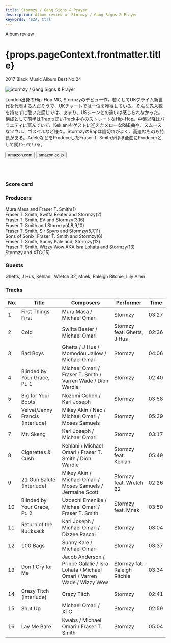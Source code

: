 ```yaml
---
title: Stormzy / Gang Signs & Prayer
description: Album review of Stormzy / Gang Signs & Prayer
keywords: 'SZA, Ctrl'
---
```




<p className="largeP">Album review</p>
<h1 className="h1--no--margin">{props.pageContext.frontmatter.title}</h1>
<p className="largeP"><Link to="/best50/2017/">2017 Black Music Album Best No.24</Link></p>

<Row  className="image-card-group">
	<Column colMd={3} colLg={4} noGutterMdLeft="">
       <ImageCard>

![Stormzy / Gang Signs & Prayer](../../images/cd/stormzy1L.jpg) 
</ImageCard>
	</Column>
	<Column colMd={4} colLg={8} noGutterMdLeft="">
	<p>
	London出身のHip-Hop MC, Stormzyのデビュー作。若くしてUKグライム新世代を代表する人だそうで、UKチャートでは一位を獲得している。そんな先入観を持たずに聴いた感じでは、あまり、USシーンとの違いは感じられなかった。構成として前半はTrapっぽいTrack中心のストレートなHip-Hop。中盤以降はバラエティに富んでいて、Keklaniをゲストに迎えたメローなR&B曲や、スムースなソウル、ゴスペルなど様々。StormzyのRapは歯切れがよく、高速なものも特長がある。AdeleなどをProduceしたFraser T. Smithがほぼ全曲にProducerとして関わっている。
	</p>
	<div>
	  <Button className="button-right-mergin"  href="https://amzn.to/3g551TQ" renderIcon={ArrowUpRight} size='sm' kind='primary'>
      amazon.com
    </Button>
    <Button className="button-right-mergin"  href="https://amzn.to/32X0nU3" renderIcon={ArrowUpRight} size='sm' kind='secondary'>
      amazon.co.jp
    </Button>
	</div>
	<a href="https://geo.music.apple.com/jp/album/gang-signs-prayer/1200527179?mt=1&app=music&ls=1&at=11lcug" style="display:inline-block;overflow:hidden;background:url(https://linkmaker.itunes.apple.com/ja-jp/lockup.svg?releaseDate=2017-02-24T00:00:00Z&kind=album&bubble=apple_music&style=mono-black) no-repeat;width:180px;height:45px;"></a>
	<a href="https://geo.music.apple.com/jp/album/gang-signs-prayer/1200527179?app=itunes&at=11lcug" style="display:inline-block;overflow:hidden;background:url(https://linkmaker.itunes.apple.com/ja-jp/badge-lrg.svg?releaseDate=2017-02-24T00:00:00Z&kind=album&bubble=itunes_music) no-repeat;width:140px;height:45px;"></a>
	</Column>
</Row>
<Row >
	<Column colMd={4} colLg={4} noGutterMdLeft="">
<div>
    <h3>Score card</h3>
	<SliderJS1 value="1" />
    <SliderJS2 value="2" />
	<SliderJS3 value="2" />
    <SliderJS4 value="8" />
</div>
</Column>
<Column colMd={8} colLg={8} noGutterMdLeft="">
<div>
<h3>Producers</h3>
<p>
Mura Masa and Fraser T. Smith(1)
<br/>Fraser T. Smith, Swifta Beater and Stormzy(2)
<br/>Fraser T. Smith, EV and Stormzy(3,16)
<br/>Fraser T. Smith and Stormzy(4,8,9,10)
<br/>Fraser T. Smith, Sir Spyro and Stormzy(5,7,11)
<br/>Sons of Sonix, Fraser T. Smith and Stormzy(6)
<br/>Fraser T. Smith, Sunny Kale and, Stormzy(12)
<br/>Fraser T. Smith, Wizzy Wow AKA Isra Lohata and Stormzy(13)
<br/>Stormzy and XTC(15)
</p>
<h3>Guests</h3>
<p>
Ghetts, J Hus, Kehlani, Wretch 32, Mnek, Raleigh Ritchie, Lily Allen
</p>
</div>
</Column>
</Row>

<h3>Tracks</h3>

| No. |	 Title                           |	 Composers                                                                             	|	 Performer                 | Time  |
| --- |	-------------------------------- | ----------------------------------------------------------------------------------------	| ---------------------------- | ----- |
| 1	  |	First Things First               | Mura Masa / Michael Omari                                                              	| Stormzy                      | 03:27 |
| 2	  |	Cold                             | Swifta Beater / Michael Omari                                                          	| Stormzy feat. Ghetts, J Hus  | 02:36 |
| 3	  |	Bad Boys                         | Ghetts / J Hus / Momodou Jallow / Michael Omari                                        	| Stormzy                      | 04:06 |
| 4	  |	Blinded by Your Grace, Pt. 1     | Michael Omari / Fraser T. Smith / Varren Wade / Dion Wardle                            	| Stormzy                      | 02:40 |
| 5	  |	Big for Your Boots               | Nozomi Cohen / Karl Joseph                                                             	| Stormzy                      | 03:58 |
| 6	  |	Velvet/Jenny Francis (Interlude) | Mikey Akin / Nao / Michael Omari / Moses Samuels                                       	| Stormzy                      | 05:39 |
| 7	  |	Mr. Skeng                        | Karl Joseph / Michael Omari                                                            	| Stormzy                      | 03:17 |
| 8	  |	Cigarettes & Cush                | Kehlani / Michael Omari / Fraser T. Smith / Dion Wardle                                	| Stormzy feat. Kehlani        | 05:49 |
| 9	  |	21 Gun Salute (Interlude)        | Mikey Akin / Michael Omari / Moses Samuels / Jermaine Scott                            	| Stormzy feat. Wretch 32      | 02:26 |
| 10  |	Blinded by Your Grace, Pt. 2     | Uzoechi Emenike / Michael Omari / Fraser T. Smith                                      	| Stormzy feat. Mnek           | 03:50 |
| 11  |	Return of the Rucksack           | Karl Joseph / Michael Omari / Dizzee Rascal                                            	| Stormzy                      | 03:04 |
| 12  |	100 Bags                         | Sunny Kale / Michael Omari                                                             	| Stormzy                      | 03:37 |
| 13  |	Don't Cry for Me                 | Jacob Anderson / Prince Galalie / Isra Lohata / Michael Omari / Varren Wade / Wizzy Wow	| Stormzy fat. Raleigh Ritchie | 03:34 |
| 14  |	Crazy Titch (Interlude)          | Crazy Titch                                                                            	| Stormzy                      | 02:41 |
| 15  |	Shut Up                          | Michael Omari / XTC                                                                    	| Stormzy                      | 02:59 |
| 16  |	Lay Me Bare                      | Kwabs / Michael Omari / Fraser T. Smith                                                	| Stormzy                      | 05:04 |
